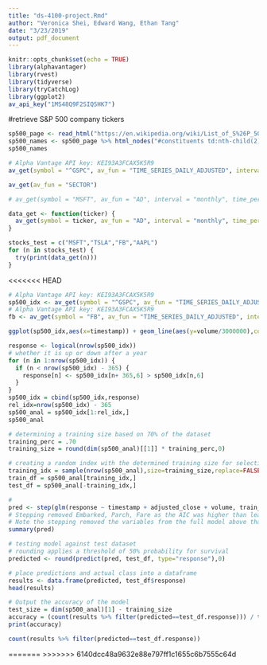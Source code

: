 ```yaml
---
title: "ds-4100-project.Rmd"
author: "Veronica Shei, Edward Wang, Ethan Tang"
date: "3/23/2019"
output: pdf_document
---
```


```r
knitr::opts_chunk$set(echo = TRUE)
library(alphavantager)
library(rvest)
library(tidyverse)
library(tryCatchLog)
library(ggplot2)
av_api_key("1MS48Q9F2SIQSHK7")
```

#retrieve S&P 500 company tickers
```r
sp500_page <- read_html("https://en.wikipedia.org/wiki/List_of_S%26P_500_companies")
sp500_names <- sp500_page %>% html_nodes("#constituents td:nth-child(2)") %>% html_text()
sp500_names
```

```r
# Alpha Vantage API key: KEI93A3FCAX5K5R9
av_get(symbol = "^GSPC", av_fun = "TIME_SERIES_DAILY_ADJUSTED", interval = "1min", outputsize = "full")
```

```r
av_get(av_fun = "SECTOR")
```

```r
# av_get(symbol = "MSFT", av_fun = "AD", interval = "monthly", time_period = 60)

data_get <- function(ticker) {
  av_get(symbol = ticker, av_fun = "AD", interval = "monthly", time_period = 60)
}
```

```r
stocks_test = c("MSFT","TSLA","FB","AAPL")
for (n in stocks_test) {
  try(print(data_get(n)))
}
```
<<<<<<< HEAD
```r
# Alpha Vantage API key: KEI93A3FCAX5K5R9
sp500_idx <- av_get(symbol = "^GSPC", av_fun = "TIME_SERIES_DAILY_ADJUSTED", interval = "60min", outputsize = "full")
# Alpha Vantage API key: KEI93A3FCAX5K5R9
fb <- av_get(symbol = "FB", av_fun = "TIME_SERIES_DAILY_ADJUSTED", interval = "60min", outputsize = "full")
```

```r
ggplot(sp500_idx,aes(x=timestamp)) + geom_line(aes(y=volume/3000000),color="Red") + scale_y_continuous(sec.axis = sec_axis(~.*3000000, name = "Volume")) + geom_line(aes(y=adjusted_close)) + geom_smooth(aes(y=adjusted_close),method='lm')
```
```r
response <- logical(nrow(sp500_idx))
# whether it is up or down after a year
for (n in 1:nrow(sp500_idx)) {
  if (n < nrow(sp500_idx) - 365) {
    response[n] <- sp500_idx[n+ 365,6] > sp500_idx[n,6]
  }
}
sp500_idx = cbind(sp500_idx,response)
rel_idx=nrow(sp500_idx) - 365
sp500_anal = sp500_idx[1:rel_idx,]
sp500_anal
```

```r
# determining a training size based on 70% of the dataset
training_perc = .70
training_size = round(dim(sp500_anal)[[1]] * training_perc,0)

# creating a random index with the determined training size for selecting the training/testing set
training_idx = sample(nrow(sp500_anal),size=training_size,replace=FALSE)
train_df = sp500_anal[training_idx,]
test_df = sp500_anal[-training_idx,]

# 
pred <- step(glm(response ~ timestamp + adjusted_close + volume, train_df, family=binomial), direction="both")
# Stepping removed Embarked, Parch, Fare as the AIC was higher than leaving them in the model
# Note the stepping removed the variables from the full model above that were above a .05 p-value
summary(pred)
```

```r
# testing model against test dataset
# rounding applies a threshold of 50% probability for survival
predicted <- round(predict(pred, test_df, type="response"),0)

# place predictions and actual class into a dataframe
results <- data.frame(predicted, test_df$response)
head(results)

# Output the accuracy of the model
test_size = dim(sp500_anal)[1] - training_size
accuracy = (count(results %>% filter(predicted==test_df.response))) / test_size
print(accuracy)
```

```r
count(results %>% filter(predicted==test_df.response))
```

=======
>>>>>>> 6140dcc48a9632e88e797ff1c1655c6b7555c64d
